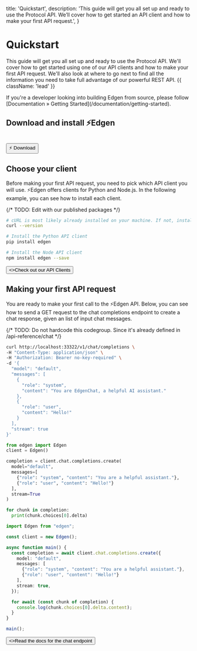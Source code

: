   title: 'Quickstart',
  description:
    'This guide will get you all set up and ready to use the Protocol API. We’ll cover how to get started an API client and how to make your first API request.',
}

# Quickstart

This guide will get you all set up and ready to use the Protocol API. We'll cover how to get started using one of our API clients and how to make your first API request. We'll also look at where to go next to find all the information you need to take full advantage of our powerful REST API. {{ className: 'lead' }}

<Note>
  If you're a developer looking into building Edgen from source, please follow [Documentation &raquo; Getting Started](/documentation/getting-started).
</Note>

## Download and install ⚡Edgen
\
<Button href="https://edgen.co/download">⚡ Download</Button>

## Choose your client

Before making your first API request, you need to pick which API client you will use. ⚡Edgen offers clients for Python and Node.js. In the following example, you can see how to install each client.

{/* TODO: Edit with our published packages */}

<CodeGroup>

```bash {{ title: 'cURL' }}
# cURL is most likely already installed on your machine. If not, install it
curl --version
```

```bash {{ language: 'python' }}
# Install the Python API client
pip install edgen
```

```bash {{ language: 'ts' }}
# Install the Node API client
npm install edgen --save
```

</CodeGroup>

<div className="not-prose">
  <Button href="/documentation/api-clients" variant="text" arrow="right">
    <>Check out our API Clients</>
  </Button>
</div>

## Making your first API request

You are ready to make your first call to the ⚡Edgen API. Below, you can see how to send a GET request to the chat completions endpoint to create a chat response, given an list of input chat messages.

{/* TODO: Do not hardcode this codegroup. Since it's already defined in /api-reference/chat */}
<CodeGroup title="Request" tag="POST" label="/v1/chat/completions">

  ```bash {{ title: 'cURL' }}
  curl http://localhost:33322/v1/chat/completions \
  -H "Content-Type: application/json" \
  -H "Authorization: Bearer no-key-required" \
  -d '{
    "model": "default",
    "messages": [
      {
        "role": "system",
        "content": "You are EdgenChat, a helpful AI assistant."
      },
      {
        "role": "user",
        "content": "Hello!"
      }
    ],
    "stream": true
  }'
  ```

  ```python
  from edgen import Edgen
  client = Edgen()

  completion = client.chat.completions.create(
    model="default",
    messages=[
      {"role": "system", "content": "You are a helpful assistant."},
      {"role": "user", "content": "Hello!"}
    ],
    stream=True
  )

  for chunk in completion:
    print(chunk.choices[0].delta)
  ```

  ```ts
  import Edgen from "edgen";

  const client = new Edgen();

  async function main() {
    const completion = await client.chat.completions.create({
      model: "default",
      messages: [
        {"role": "system", "content": "You are a helpful assistant."},
        {"role": "user", "content": "Hello!"}
      ],
      stream: true,
    });

    for await (const chunk of completion) {
      console.log(chunk.choices[0].delta.content);
    }
  }

  main();
  ```

</CodeGroup>

<div className="not-prose">
  <Button href="/api-reference/chat" variant="text" arrow="right">
    <>Read the docs for the chat endpoint</>
  </Button>
</div>
